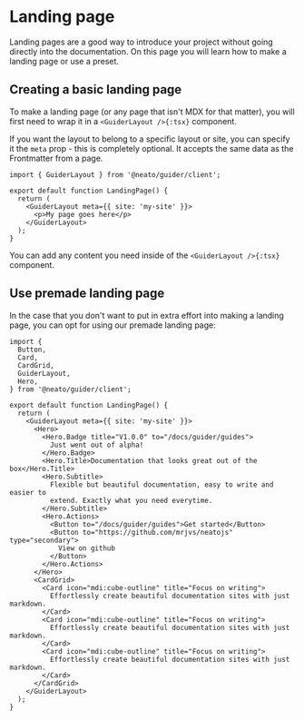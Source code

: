 # Landing page

Landing pages are a good way to introduce your project without going directly into the documentation.
On this page you will learn how to make a landing page or use a preset.


## Creating a basic landing page

To make a landing page (or any page that isn't MDX for that matter), you will first need to wrap it in a `<GuiderLayout />{:tsx}` component.

If you want the layout to belong to a specific layout or site, you can specify it the `meta` prop - this is completely optional. It accepts the same data as the Frontmatter from a page.

```tsx title="index.mdx" showLineNumbers
import { GuiderLayout } from '@neato/guider/client';

export default function LandingPage() {
  return (
    <GuiderLayout meta={{ site: 'my-site' }}>
      <p>My page goes here</p>
    </GuiderLayout>
  );
}
```

You can add any content you need inside of the `<GuiderLayout />{:tsx}` component.


## Use premade landing page

In the case that you don't want to put in extra effort into making a landing page, you can opt for using our premade landing page:

```tsx title="index.mdx" showLineNumbers {12-38}
import {
  Button,
  Card,
  CardGrid,
  GuiderLayout,
  Hero,
} from '@neato/guider/client';

export default function LandingPage() {
  return (
    <GuiderLayout meta={{ site: 'my-site' }}>
      <Hero>
        <Hero.Badge title="V1.0.0" to="/docs/guider/guides">
          Just went out of alpha!
        </Hero.Badge>
        <Hero.Title>Documentation that looks great out of the box</Hero.Title>
        <Hero.Subtitle>
          Flexible but beautiful documentation, easy to write and easier to
          extend. Exactly what you need everytime.
        </Hero.Subtitle>
        <Hero.Actions>
          <Button to="/docs/guider/guides">Get started</Button>
          <Button to="https://github.com/mrjvs/neatojs" type="secondary">
            View on github
          </Button>
        </Hero.Actions>
      </Hero>
      <CardGrid>
        <Card icon="mdi:cube-outline" title="Focus on writing">
          Effortlessly create beautiful documentation sites with just markdown.
        </Card>
        <Card icon="mdi:cube-outline" title="Focus on writing">
          Effortlessly create beautiful documentation sites with just markdown.
        </Card>
        <Card icon="mdi:cube-outline" title="Focus on writing">
          Effortlessly create beautiful documentation sites with just markdown.
        </Card>
      </CardGrid>
    </GuiderLayout>
  );
}
```
